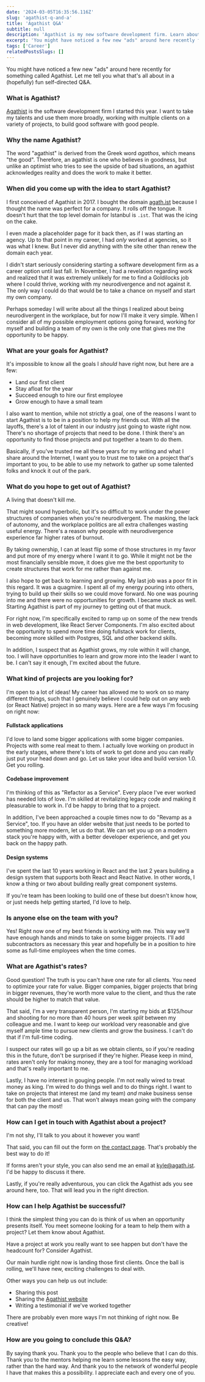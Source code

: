 ```yaml
---
date: '2024-03-05T16:35:56.116Z'
slug: 'agathist-q-and-a'
title: 'Agathist Q&A'
subtitle: null
description: 'Agathist is my new software development firm. Learn about it in this self-directed question and answer post.'
excerpt: 'You might have noticed a few new "ads" around here recently for something called Agathist. Let me tell you what that is all about in a (hopefully) fun self-directed Q&A.'
tags: ['Career']
relatedPostsSlugs: []
---
```


You might have noticed a few new "ads" around here recently for something called Agathist. Let me tell you what that's all about in a (hopefully) fun self-directed Q&A.

### What is Agathist?

[Agathist](https://agath.ist) is the software development firm I started this year. I want to take my talents and use them more broadly, working with multiple clients on a variety of projects, to build good software with good people.

### Why the name Agathist?

The word "agathist" is derived from the Greek word _agathos_, which means "the good". Therefore, an agathist is one who believes in goodness, but unlike an optimist who tries to see the upside of bad situations, an agathist acknowledges reality and does the work to make it better.

### When did you come up with the idea to start Agathist?

I first conceived of Agathist in 2017. I bought the domain [agath.ist](https://agath.ist) because I thought the name was perfect for a company. It rolls off the tongue. It doesn't hurt that the top level domain for Istanbul is `.ist`. That was the icing on the cake.

I even made a placeholder page for it back then, as if I was starting an agency. Up to that point in my career, I had _only_ worked at agencies, so it was what I knew. But I never did anything with the site other than renew the domain each year.

I didn't start seriously considering starting a software development firm as a career option until last fall. In November, I had a revelation regarding work and realized that it was extremely unlikely for me to find a Goldilocks job where I could thrive, working with my neurodivergence and not against it. The only way I could do that would be to take a chance on myself and start my own company.

Perhaps someday I will write about all the things I realized about being neurodivergent in the workplace, but for now I'll make it very simple. When I consider all of my possible employment options going forward, working for myself and building a team of my own is the only one that gives me the opportunity to be happy.

### What are your goals for Agathist?

It's impossible to know all the goals I _should_ have right now, but here are a few: <Marker content="I hope it will be fun to revisit these someday." />

- Land our first client
- Stay afloat for the year
- Succeed enough to hire our first employee
- Grow enough to have a small team

I also want to mention, while not strictly a goal, one of the reasons I want to start Agathist is to be in a position to help my friends out. With all the layoffs, there's a lot of talent in our industry just going to waste right now. There's no shortage of projects that need to be done. I think there's an opportunity to find those projects and put together a team to do them.

Basically, if you've trusted me all these years for my writing and what I share around the Internet, I want you to trust me to take on a project that's important to you, to be able to use my network to gather up some talented folks and knock it out of the park.

### What do you hope to get out of Agathist?

A living that doesn't kill me.

That might sound hyperbolic, but it's so difficult to work under the power structures of companies when you're neurodivergent. The masking, the lack of autonomy, and the workplace politics are all extra challenges wasting useful energy. <Marker content="Yes, these things can be difficult for anyone, but they are especially challenging for neurodivergent people." /> There's a reason why people with neurodivergence experience far higher rates of burnout.

By taking ownership, I can at least flip some of those structures in my favor and put more of my energy where I want it to go. While it might not be the most financially sensible move, <Marker content="It might be a great move, too. Time will tell." /> it does give me the best opportunity to create structures that work for me rather than against me.

I also hope to get back to learning and growing. My last job was a poor fit in this regard. It was a quagmire. I spent all of my energy pouring into others, trying to build up their skills so we could move forward. No one was pouring into me and there were no opportunities for growth. I became stuck as well. Starting Agathist is part of my journey to getting out of that muck.

For right now, I'm specifically excited to ramp up on some of the new trends in web development, like React Server Components. I'm also excited about the opportunity to spend more time doing fullstack work for clients, becoming more skilled with Postgres, SQL and other backend skills.

In addition, I suspect that as Agathist grows, my role within it will change, too. I will have opportunities to learn and grow more into the leader I want to be. I can't say it enough, I'm excited about the future.

### What kind of projects are you looking for?

I'm open to a lot of ideas! My career has allowed me to work on so many different things, such that I genuinely believe I could help out on any web (or React Native) project in so many ways. Here are a few ways I'm focusing on right now:

#### **Fullstack applications**

I'd love to land some bigger applications with some bigger companies. <Marker content="Who wouldn't, right?!" /> Projects with some real meat to them. I actually love working on product in the early stages, where there's lots of work to get done and you can really just put your head down and go. Let us take your idea and build version 1.0. Get you rolling.

#### **Codebase improvement**

I'm thinking of this as "Refactor as a Service". Every place I've ever worked has needed lots of love. I'm skilled at revitalizing legacy code and making it pleasurable to work in. I'd be happy to bring that to a project.

In addition, I've been approached a couple times now to do "Revamp as a Service", too. If you have an older website that just needs to be ported to something more modern, let us do that. We can set you up on a modern stack you're happy with, with a better developer experience, and get you back on the happy path.

#### **Design systems**

I've spent the last 10 years working in React and the last 2 years building a design system that supports both React and React Native. In other words, I know a thing or two about building really great component systems.

If you're team has been looking to build one of these but doesn't know how, or just needs help getting started, I'd love to help.

### Is anyone else on the team with you?

Yes! Right now one of my best friends is working with me. <Marker content="I am so excited!" /> This way we'll have enough hands and minds to take on some bigger projects. I'll add subcontractors as necessary this year and hopefully be in a position to hire some as full-time employees when the time comes.

### What are Agathist's rates?

Good question! The truth is you can't have one rate for all clients. You need to optimize your rate for value. Bigger companies, bigger projects that bring in bigger revenues, they're worth more value to the client, and thus the rate should be higher to match that value.

That said, I'm a very transparent person, <Marker content="A trait that is <em>also</em> related to my neurodivergence. Yay, oversharing!" /> I'm starting my bids at $125/hour and shooting for no more than 40 hours per week _split_ between my colleague and me. I want to keep our workload very reasonable and give myself ample time to pursue new clients and grow the business. I can't do that if I'm full-time coding.

I suspect our rates will go up a bit as we obtain clients, so if you're reading this in the future, don't be surprised if they're higher. Please keep in mind, rates aren't only for making money, they are a tool for managing workload and that's really important to me.

Lastly, I have no interest in gouging people. I'm not really wired to treat money as king. I'm wired to do things well and to do things right. I want to take on projects that interest me (and my team) _and_ make business sense for both the client and us. That won't always mean going with the company that can pay the most!

### How can I get in touch with Agathist about a project?

I'm not shy, I'll talk to you about it however you want!

That said, you can fill out the form on [the contact page](https://agath.ist/contact). That's probably the best way to do it!

If forms aren't your style, you can also send me an email at [kyle@agath.ist](mailto:kyle@agath.ist). I'd be happy to discuss it there.

Lastly, if you're really adventurous, you can click the Agathist ads you see around here, too. That will lead you in the right direction.

### How can I help Agathist be successful?

I think the simplest thing you can do is think of us when an opportunity presents itself. You meet someone looking for a team to help them with a project? Let them know about Agathist.

Have a project at work you really want to see happen but don't have the headcount for? Consider Agathist.

Our main hurdle right now is landing those first clients. Once the ball is rolling, we'll have new, exciting challenges to deal with.

Other ways you can help us out include:

- Sharing this post
- Sharing the [Agathist website](https://agath.ist)
- Writing a testimonial if we've worked together

There are probably even more ways I'm not thinking of right now. Be creative!

### How are you going to conclude this Q&A?

By saying thank you. Thank you to the people who believe that I can do this. Thank you to the mentors helping me learn some lessons the easy way, rather than the hard way. And thank you to the network of wonderful people I have that makes this a possibility. I appreciate each and every one of you.
